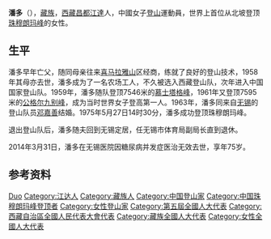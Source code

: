 {{noteTA
|1=zh:珠穆朗瑪峰;=>zh-cn:珠穆朗玛峰;zh-hk:珠穆朗瑪峰;zh-sg:珠穆朗玛峰;zh-tw:聖母峰;
}}
'''潘多'''（{{bd|1939年||2014年|3月31日|catIdx=Pan}}），[[藏族|藏族]]，[[西藏|西藏]][[昌都地區|昌都]][[江达县|江達]]人，中國女子[[登山|登山]]運動員，世界上首位从北坡登顶[[珠穆朗玛峰|珠穆朗玛峰]]的女性。

== 生平 ==
潘多早年亡父，随同母亲往来[[喜马拉雅山|喜马拉雅山]]区经商，练就了良好的登山技术，1958年其母亦去世，潘多成为了一名农场工人，不久被选入西藏登山队，次年进入中国国家登山队。1959年，潘多随队登顶7546米的[[慕士塔格峰|慕士塔格峰]]，1961年又登顶7595米的[[公格尔九别峰|公格尔九别峰]]，成为当时世界女子登高第一人。1963年，潘多同来自[[无锡|无锡]]的登山队员[[邓嘉善|邓嘉善]]结婚。1975年5月27日14时30分，潘多成功登顶珠穆朗玛峰。

退出登山队后，潘多随夫回到无锡定居，任无锡市体育局副局长直到退休。

2014年3月31日，潘多在无锡医院因糖尿病并发症医治无效去世，享年75岁。

== 参考资料 ==
{{reflist}}

{{中国人物小作品}}
{{新中国成立35年来杰出教练员、杰出运动员}}
{{建国40年以来80名杰出教练员、运动员}}
{{建国45周年体坛45英杰}}

{{Authority control}}
{{DEFAULTSORT:Pan潘}}
[[Category:潘姓|Duo]]
[[Category:江达人|Category:江达人]]
[[Category:藏族人|Category:藏族人]]
[[Category:中国登山家|Category:中国登山家]]
[[Category:中国珠穆朗玛峰登顶者|Category:中国珠穆朗玛峰登顶者]]
[[Category:女性登山家|Category:女性登山家]]
[[Category:第五屆全國人大代表|Category:第五屆全國人大代表]]
[[Category:西藏自治區全國人民代表大會代表|Category:西藏自治區全國人民代表大會代表]]
[[Category:藏族全國人大代表|Category:藏族全國人大代表]]
[[Category:女性全國人大代表|Category:女性全國人大代表]]